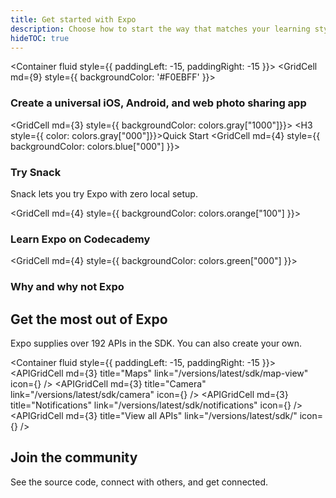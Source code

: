 ```yaml
---
title: Get started with Expo
description: Choose how to start the way that matches your learning style.
hideTOC: true
---
```




<!-- https://github.com/sealninja/react-grid-system/issues/175 -->
<Container fluid style={{ paddingLeft: -15, paddingRight: -15 }}>
  <Row>
    <GridCell md={9} style={{ backgroundColor: '#F0EBFF' }}>
      <H3>Create a universal iOS, Android, and web photo sharing app</H3>
    </GridCell>
    <GridCell md={3} style={{ backgroundColor: colors.gray["1000"]}}>
      <H3 style={{ color: colors.gray["000"]}}>Quick Start</H3>
    </GridCell>
  </Row>
  <Row>
    <GridCell md={4} style={{ backgroundColor: colors.blue["000"] }}>
      <H3>Try Snack</H3>
      <P>Snack lets you try Expo with zero local setup.</P>
    </GridCell>
    <GridCell md={4} style={{ backgroundColor: colors.orange["100"] }}>
      <H3>Learn Expo on Codecademy</H3>
    </GridCell>
    <GridCell md={4} style={{ backgroundColor: colors.green["000"] }}>
      <H3>Why and why not Expo</H3>
    </GridCell>
  </Row>
</Container>

## Get the most out of Expo

Expo supplies over 192 APIs in the SDK. You can also create your own.

<Container fluid style={{ paddingLeft: -15, paddingRight: -15 }}>
  <Row>
    <APIGridCell md={3} title="Maps" link="/versions/latest/sdk/map-view" icon={<SDKIcon size={58} />} />
    <APIGridCell md={3} title="Camera" link="/versions/latest/sdk/camera" icon={<SDKIcon size={58} />} />
    <APIGridCell md={3} title="Notifications" link="/versions/latest/sdk/notifications" icon={<SDKIcon size={58} />} />
    <APIGridCell md={3} title="View all APIs" link="/versions/latest/sdk/" icon={<SDKIcon size={58} />} />
  </Row>
</Container>

## Join the community

See the source code, connect with others, and get connected.